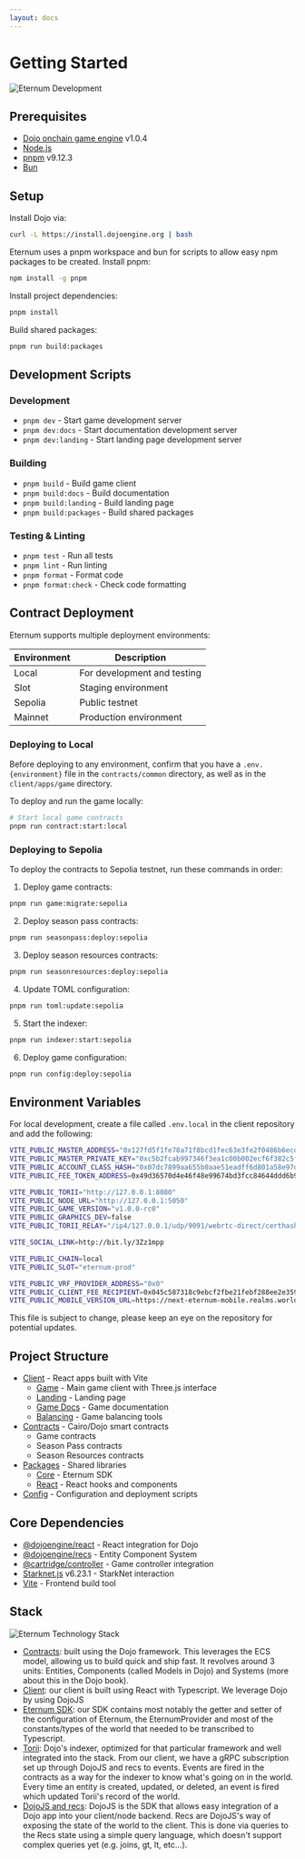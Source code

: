 ```yaml
---
layout: docs
---
```


# Getting Started

<img src="/images/covers/eternum-documentation.png" alt="Eternum Development" className="w-full rounded-lg my-6" />

## Prerequisites

- [Dojo onchain game engine](https://book.dojoengine.org) v1.0.4
- [Node.js](https://nodejs.org/)
- [pnpm](https://pnpm.io/) v9.12.3
- [Bun](https://bun.sh/)

## Setup

Install Dojo via:

```bash
curl -L https://install.dojoengine.org | bash
```

Eternum uses a pnpm workspace and bun for scripts to allow easy npm packages to be created. Install pnpm:

```bash
npm install -g pnpm
```

Install project dependencies:

```bash
pnpm install
```

Build shared packages:

```bash
pnpm run build:packages
```

## Development Scripts

### Development

- `pnpm dev` - Start game development server
- `pnpm dev:docs` - Start documentation development server
- `pnpm dev:landing` - Start landing page development server

### Building

- `pnpm build` - Build game client
- `pnpm build:docs` - Build documentation
- `pnpm build:landing` - Build landing page
- `pnpm build:packages` - Build shared packages

### Testing & Linting

- `pnpm test` - Run all tests
- `pnpm lint` - Run linting
- `pnpm format` - Format code
- `pnpm format:check` - Check code formatting

## Contract Deployment

Eternum supports multiple deployment environments:

| Environment | Description                 |
| ----------- | --------------------------- |
| Local       | For development and testing |
| Slot        | Staging environment         |
| Sepolia     | Public testnet              |
| Mainnet     | Production environment      |

### Deploying to Local

Before deploying to any environment, confirm that you have a `.env.{environment}` file in the `contracts/common`
directory, as well as in the `client/apps/game` directory.

To deploy and run the game locally:

```bash
# Start local game contracts
pnpm run contract:start:local
```

### Deploying to Sepolia

To deploy the contracts to Sepolia testnet, run these commands in order:

1. Deploy game contracts:

```bash
pnpm run game:migrate:sepolia
```

2. Deploy season pass contracts:

```bash
pnpm run seasonpass:deploy:sepolia
```

3. Deploy season resources contracts:

```bash
pnpm run seasonresources:deploy:sepolia
```

4. Update TOML configuration:

```bash
pnpm run toml:update:sepolia
```

5. Start the indexer:

```bash
pnpm run indexer:start:sepolia
```

6. Deploy game configuration:

```bash
pnpm run config:deploy:sepolia
```

## Environment Variables

For local development, create a file called `.env.local` in the client repository and add the following:

```bash
VITE_PUBLIC_MASTER_ADDRESS="0x127fd5f1fe78a71f8bcd1fec63e3fe2f0486b6ecd5c86a0466c3a21fa5cfcec"
VITE_PUBLIC_MASTER_PRIVATE_KEY="0xc5b2fcab997346f3ea1c00b002ecf6f382c5f9c9659a3894eb783c5320f912"
VITE_PUBLIC_ACCOUNT_CLASS_HASH="0x07dc7899aa655b0aae51eadff6d801a58e97dd99cf4666ee59e704249e51adf2"
VITE_PUBLIC_FEE_TOKEN_ADDRESS=0x49d36570d4e46f48e99674bd3fcc84644ddd6b96f7c741b1562b82f9e004dc7

VITE_PUBLIC_TORII="http://127.0.0.1:8080"
VITE_PUBLIC_NODE_URL="http://127.0.0.1:5050"
VITE_PUBLIC_GAME_VERSION="v1.0.0-rc0"
VITE_PUBLIC_GRAPHICS_DEV=false
VITE_PUBLIC_TORII_RELAY="/ip4/127.0.0.1/udp/9091/webrtc-direct/certhash/uEiDry6d-bDv3UdIS6L9VMugoiZnfwqOeXyFWm6jgKf7aTw"

VITE_SOCIAL_LINK=http://bit.ly/3Zz1mpp

VITE_PUBLIC_CHAIN=local
VITE_PUBLIC_SLOT="eternum-prod"

VITE_PUBLIC_VRF_PROVIDER_ADDRESS="0x0"
VITE_PUBLIC_CLIENT_FEE_RECIPIENT=0x045c587318c9ebcf2fbe21febf288ee2e3597a21cd48676005a5770a50d433c5
VITE_PUBLIC_MOBILE_VERSION_URL=https://next-eternum-mobile.realms.world

```

This file is subject to change, please keep an eye on the repository for potential updates.

## Project Structure

- [Client](https://github.com/BibliothecaDAO/eternum/tree/main/client) - React apps built with Vite
  - [Game](https://github.com/BibliothecaDAO/eternum/tree/main/client/apps/game) - Main game client with Three.js
    interface
  - [Landing](https://github.com/BibliothecaDAO/eternum/tree/main/client/apps/landing) - Landing page
  - [Game Docs](https://github.com/BibliothecaDAO/eternum/tree/main/client/apps/game-docs) - Game documentation
  - [Balancing](https://github.com/BibliothecaDAO/eternum/tree/main/client/apps/balancing) - Game balancing tools
- [Contracts](https://github.com/BibliothecaDAO/eternum/tree/main/contracts) - Cairo/Dojo smart contracts
  - Game contracts
  - Season Pass contracts
  - Season Resources contracts
- [Packages](https://github.com/BibliothecaDAO/eternum/tree/main/packages) - Shared libraries
  - [Core](https://github.com/BibliothecaDAO/eternum/tree/main/packages/core) - Eternum SDK
  - [React](https://github.com/BibliothecaDAO/eternum/tree/main/packages/react) - React hooks and components
- [Config](https://github.com/BibliothecaDAO/eternum/tree/main/config) - Configuration and deployment scripts

## Core Dependencies

- [@dojoengine/react](https://www.npmjs.com/package/@dojoengine/react) - React integration for Dojo
- [@dojoengine/recs](https://www.npmjs.com/package/@dojoengine/recs) - Entity Component System
- [@cartridge/controller](https://www.npmjs.com/package/@cartridge/controller) - Game controller integration
- [Starknet.js](https://www.npmjs.com/package/starknet) v6.23.1 - StarkNet interaction
- [Vite](https://vitejs.dev/) - Frontend build tool

## Stack

<img src="/images/covers/08.png" alt="Eternum Technology Stack" className="w-full rounded-lg my-6" />

- [Contracts](/development/contracts): built using the Dojo framework. This leverages the ECS model, allowing us to
  build quick and ship fast. It revolves around 3 units: Entities, Components (called Models in Dojo) and Systems (more
  about this in the Dojo book).
- [Client](/development/client): our client is built using React with Typescript. We leverage Dojo by using DojoJS
- [Eternum SDK](/development/sdk): our SDK contains most notably the getter and setter of the configuration of Eternum,
  the EternumProvider and most of the constants/types of the world that needed to be transcribed to Typescript.
- [Torii](https://book.dojoengine.org/toolchain/torii): Dojo's indexer, optimized for that particular framework and well
  integrated into the stack. From our client, we have a gRPC subscription set up through DojoJS and recs to events.
  Events are fired in the contracts as a way for the indexer to know what's going on in the world. Every time an entity
  is created, updated, or deleted, an event is fired which updated Torii's record of the world.
- [DojoJS and recs](https://github.com/dojoengine/dojo.js?tab=readme-ov-file#contributing-to-dojojs): DojoJS is the SDK
  that allows easy integration of a Dojo app into your client/node backend. Recs are DojoJS's way of exposing the state
  of the world to the client. This is done via queries to the Recs state using a simple query language, which doesn't
  support complex queries yet (e.g. joins, gt, lt, etc...).
